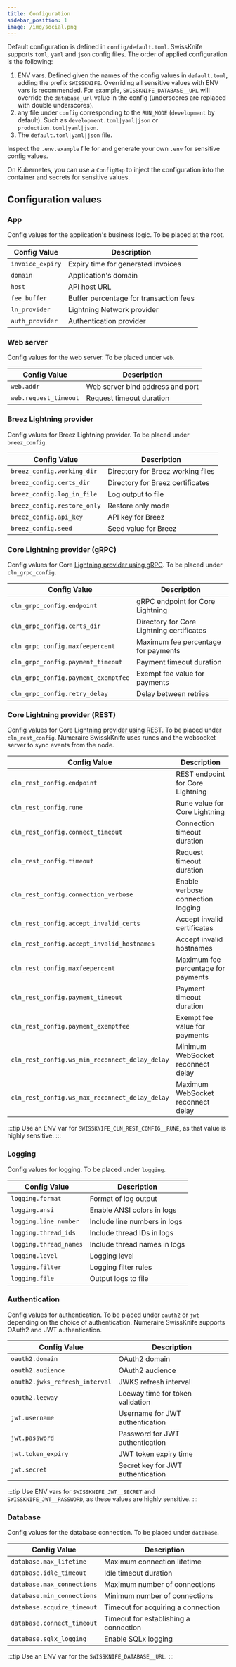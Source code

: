 ```yaml
---
title: Configuration
sidebar_position: 1
image: /img/social.png
---
```


Default configuration is defined in `config/default.toml`. SwissKnife supports `toml`, `yaml` and `json` config files. The order of applied configuration is the following:

1. ENV vars. Defined given the names of the config values in `default.toml`, adding the prefix `SWISSKNIFE`. Overriding all sensitive values with ENV vars is recommended. For example, `SWISSKNIFE_DATABASE__URL` will override the `database_url` value in the config (underscores are replaced with double underscores).
2. any file under `config` corresponding to the `RUN_MODE` (`development` by default). Such as `development.toml|yaml|json` or `production.toml|yaml|json`.
3. The `default.toml|yaml|json` file.

Inspect the `.env.example` file for and generate your own `.env` for sensitive config values.

On Kubernetes, you can use a `ConfigMap` to inject the configuration into the container and secrets for sensitive values.

## Configuration values

### App

Config values for the application's business logic. To be placed at the root.

| Config Value       | Description                                      |
|--------------------|--------------------------------------------------|
| `invoice_expiry`   | Expiry time for generated invoices               |
| `domain`           | Application's domain                             |
| `host`             | API host URL                                     |
| `fee_buffer`       | Buffer percentage for transaction fees           |
| `ln_provider`      | Lightning Network provider                       |
| `auth_provider`    | Authentication provider                          |

### Web server

Config values for the web server. To be placed under `web`.

| Config Value       | Description                                      |
|--------------------|--------------------------------------------------|
| `web.addr`         | Web server bind address and port                 |
| `web.request_timeout` | Request timeout duration                      |

### Breez Lightning provider

Config values for Breez Lightning provider. To be placed under `breez_config`.

| Config Value           | Description                                      |
|------------------------|--------------------------------------------------|
| `breez_config.working_dir` | Directory for Breez working files          |
| `breez_config.certs_dir`   | Directory for Breez certificates           |
| `breez_config.log_in_file` | Log output to file                          |
| `breez_config.restore_only`| Restore only mode                           |
| `breez_config.api_key`     | API key for Breez                           |
| `breez_config.seed`        | Seed value for Breez                        |

### Core Lightning provider (gRPC)

Config values for Core [Lightning provider using gRPC](https://docs.corelightning.org/docs/grpc). To be placed under `cln_grpc_config`.

| Config Value              | Description                                      |
|---------------------------|--------------------------------------------------|
| `cln_grpc_config.endpoint` | gRPC endpoint for Core Lightning                |
| `cln_grpc_config.certs_dir`| Directory for Core Lightning certificates       |
| `cln_grpc_config.maxfeepercent` | Maximum fee percentage for payments    |
| `cln_grpc_config.payment_timeout` | Payment timeout duration              |
| `cln_grpc_config.payment_exemptfee` | Exempt fee value for payments       |
| `cln_grpc_config.retry_delay` | Delay between retries                     |

### Core Lightning provider (REST)

Config values for Core [Lightning provider using REST](https://docs.corelightning.org/docs/rest). To be placed under `cln_rest_config`.
Numeraire SwisskKnife uses runes and the websocket server to sync events from the node.

| Config Value                     | Description                                      |
|----------------------------------|--------------------------------------------------|
| `cln_rest_config.endpoint`       | REST endpoint for Core Lightning                 |
| `cln_rest_config.rune`           | Rune value for Core Lightning                    |
| `cln_rest_config.connect_timeout`| Connection timeout duration                      |
| `cln_rest_config.timeout`        | Request timeout duration                         |
| `cln_rest_config.connection_verbose` | Enable verbose connection logging         |
| `cln_rest_config.accept_invalid_certs` | Accept invalid certificates              |
| `cln_rest_config.accept_invalid_hostnames` | Accept invalid hostnames             |
| `cln_rest_config.maxfeepercent`  | Maximum fee percentage for payments              |
| `cln_rest_config.payment_timeout`| Payment timeout duration                         |
| `cln_rest_config.payment_exemptfee` | Exempt fee value for payments              |
| `cln_rest_config.ws_min_reconnect_delay_delay` | Minimum WebSocket reconnect delay  |
| `cln_rest_config.ws_max_reconnect_delay_delay` | Maximum WebSocket reconnect delay  |

:::tip
Use an ENV var for `SWISSKNIFE_CLN_REST_CONFIG__RUNE`, as that value is highly sensitive.
:::

### Logging

Config values for logging. To be placed under `logging`.

| Config Value          | Description                                      |
|-----------------------|--------------------------------------------------|
| `logging.format`      | Format of log output                             |
| `logging.ansi`        | Enable ANSI colors in logs                       |
| `logging.line_number` | Include line numbers in logs                     |
| `logging.thread_ids`  | Include thread IDs in logs                       |
| `logging.thread_names`| Include thread names in logs                     |
| `logging.level`       | Logging level                                    |
| `logging.filter`      | Logging filter rules                             |
| `logging.file`        | Output logs to file                              |

### Authentication

Config values for authentication. To be placed under `oauth2` or `jwt` depending on the choice of authentication.
Numeraire SwissKnife supports OAuth2 and JWT authentication.

| Config Value                   | Description                                      |
|--------------------------------|--------------------------------------------------|
| `oauth2.domain`                | OAuth2 domain                                    |
| `oauth2.audience`              | OAuth2 audience                                  |
| `oauth2.jwks_refresh_interval` | JWKS refresh interval                            |
| `oauth2.leeway`                | Leeway time for token validation                 |
| `jwt.username`                 | Username for JWT authentication                  |
| `jwt.password`                 | Password for JWT authentication                  |
| `jwt.token_expiry`             | JWT token expiry time                            |
| `jwt.secret`                   | Secret key for JWT authentication                |

:::tip
Use ENV vars for `SWISSKNIFE_JWT__SECRET` and `SWISSKNIFE_JWT__PASSWORD`, as these values are highly sensitive.
:::

### Database

Config values for the database connection. To be placed under `database`.

| Config Value            | Description                                      |
|-------------------------|--------------------------------------------------|
| `database.max_lifetime` | Maximum connection lifetime                      |
| `database.idle_timeout` | Idle timeout duration                            |
| `database.max_connections` | Maximum number of connections                 |
| `database.min_connections` | Minimum number of connections                 |
| `database.acquire_timeout` | Timeout for acquiring a connection            |
| `database.connect_timeout` | Timeout for establishing a connection         |
| `database.sqlx_logging` | Enable SQLx logging                              |

:::tip
Use an ENV var for the `SWISSKNIFE_DATABASE__URL`.
:::
